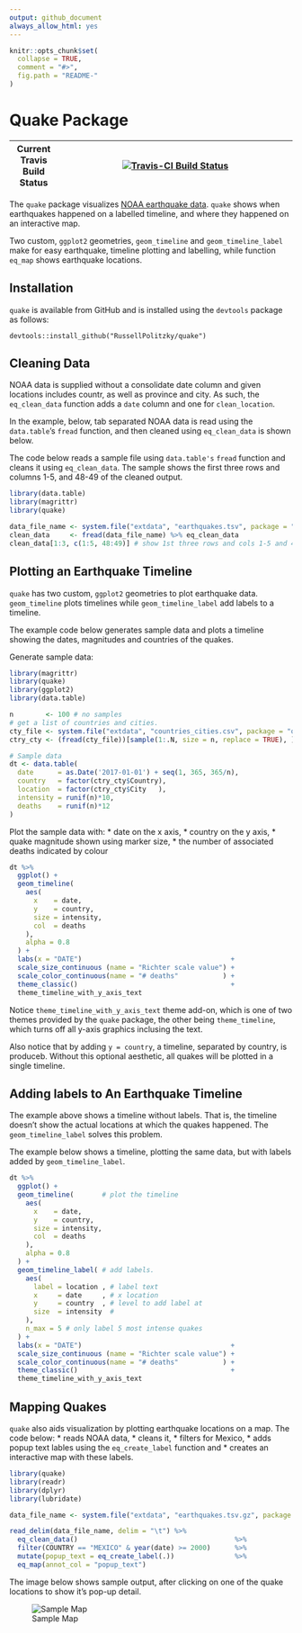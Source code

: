 ```yaml
---
output: github_document
always_allow_html: yes
---
```


<!-- README.md is generated from README.Rmd. Please edit that file -->

```r
knitr::opts_chunk$set(
  collapse = TRUE,
  comment = "#>",
  fig.path = "README-"
)
```
# Quake Package

| Current Travis Build Status | [![Travis-CI Build Status](https://travis-ci.org/RussellPolitzky/quake.svg?branch=master)](https://travis-ci.org/RussellPolitzky/quake) |
|-----------------------------|---------------------------------------------------------------------------------------------------------------------------------------|

The `quake` package visualizes [NOAA earthquake data](https://ngdc.noaa.gov/nndc/struts/form?t=101650&s=1&d=1).
`quake` shows when earthquakes happened on a labelled timeline,
and where they happened on an interactive map.

Two custom, `ggplot2` geometries, `geom_timeline` and `geom_timeline_label`
make for easy earthquake, timeline plotting and labelling, while 
function `eq_map` shows earthquake locations.

## Installation

`quake` is available from GitHub and is installed 
using the `devtools` package as follows:

    devtools::install_github("RussellPolitzky/quake")

## Cleaning Data

NOAA data is supplied without a consolidate date column and given locations
includes countr, as well as province and city.  As such, the `eq_clean_data`
function adds a `date` column and one for `clean_location`.

In the example, below, tab separated NOAA data is read using the `data.table`'s
`fread` function, and then cleaned using `eq_clean_data` is shown below.

The code below reads a sample file using `data.table's` `fread` function
and cleans it using `eq_clean_data`.  The sample shows the first three
rows and columns 1-5, and 48-49 of the cleaned output.

```r
library(data.table)
library(magrittr)
library(quake)

data_file_name <- system.file("extdata", "earthquakes.tsv", package = "quake")
clean_data     <- fread(data_file_name) %>% eq_clean_data
clean_data[1:3, c(1:5, 48:49)] # show 1st three rows and cols 1-5 and 48-49
```

## Plotting an Earthquake Timeline

`quake` has two custom, `ggplot2` geometries to plot earthquake data.
`geom_timeline` plots timelines while `geom_timeline_label` add 
labels to a timeline.

The example code below generates sample data and plots 
a timeline showing the dates, magnitudes and countries of the 
quakes.

Generate sample data:

```r
library(magrittr)
library(quake)
library(ggplot2)
library(data.table)

n        <- 100 # no samples
# get a list of countries and cities.
cty_file <- system.file("extdata", "countries_cities.csv", package = "quake")
ctry_cty <- (fread(cty_file))[sample(1:.N, size = n, replace = TRUE), ]

# Sample data
dt <- data.table(
  date      = as.Date('2017-01-01') + seq(1, 365, 365/n),
  country   = factor(ctry_cty$Country),
  location  = factor(ctry_cty$City   ),
  intensity = runif(n)*10,
  deaths    = runif(n)*12
)
```
Plot the sample data with:
* date on the x axis, 
* country on the y axis, 
* quake magnitude shown using marker size, 
* the number of associated deaths indicated by colour

```r
dt %>%
  ggplot() +
  geom_timeline(
    aes(
      x    = date,
      y    = country,
      size = intensity,
      col  = deaths
    ),
    alpha = 0.8
  ) +
  labs(x = "DATE")                                     +
  scale_size_continuous (name = "Richter scale value") +
  scale_color_continuous(name = "# deaths"           ) +
  theme_classic()                                      +
  theme_timeline_with_y_axis_text
```
Notice `theme_timeline_with_y_axis_text` theme add-on, which is
one of two themes provided by the `quake` package, the other being
`theme_timeline`, which turns off all y-axis graphics inclusing
the text.

Also notice that by adding `y = country`, a timeline, separated
by country, is produceb.  Without this optional aesthetic, all
quakes will be plotted in a single timeline.

## Adding labels to An Earthquake Timeline

The example above shows a timeline without labels.  That is,
the timeline doesn't show the actual locations at which
the quakes happened.  The `geom_timeline_label` solves
this problem.

The example below shows a timeline, plotting the same
data, but with labels added by `geom_timeline_label`.

```r
dt %>%
  ggplot() +
  geom_timeline(       # plot the timeline
    aes(
      x    = date, 
      y    = country, 
      size = intensity, 
      col  = deaths
    ), 
    alpha = 0.8
  ) + 
  geom_timeline_label( # add labels.
    aes(
      label = location , # label text
      x     = date     , # x location
      y     = country  , # level to add label at 
      size  = intensity  #
    ),
    n_max = 5 # only label 5 most intense quakes
  ) +
  labs(x = "DATE")                                     +
  scale_size_continuous (name = "Richter scale value") +
  scale_color_continuous(name = "# deaths"           ) +
  theme_classic()                                      +
  theme_timeline_with_y_axis_text
```

## Mapping Quakes

`quake` also aids visualization by plotting earthquake locations on a map.
The code below:
* reads NOAA data, 
* cleans it,
* filters for Mexico,
* adds popup text lables using the `eq_create_label` function and
* creates an interactive map with these labels.

```r
library(quake)
library(readr)
library(dplyr)
library(lubridate)

data_file_name <- system.file("extdata", "earthquakes.tsv.gz", package = "quake")

read_delim(data_file_name, delim = "\t") %>%
  eq_clean_data()                                       %>%
  filter(COUNTRY == "MEXICO" & year(date) >= 2000)      %>%
  mutate(popup_text = eq_create_label(.))               %>%
  eq_map(annot_col = "popup_text")
```
The image below shows sample output, after clicking on one of the 
quake locations to show it's pop-up detail.

<!-- Had to hack this url to get it to work on git-hub. -->
![Sample Map](https://raw.githubusercontent.com/RussellPolitzky/quake/master/README-SampleMap.PNG)
